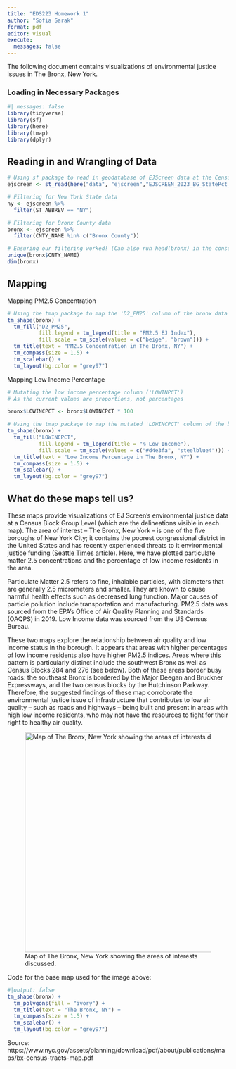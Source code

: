 ```yaml
---
title: "EDS223 Homework 1"
author: "Sofia Sarak"
format: pdf
editor: visual
execute:
  messages: false
---
```


The following document contains visualizations of environmental justice issues in The Bronx, New York.

### Loading in Necessary Packages

```r
#| messages: false
library(tidyverse)
library(sf)
library(here)
library(tmap)
library(dplyr)
```

## Reading in and Wrangling of Data

```r
# Using sf package to read in geodatabase of EJScreen data at the Census Block Group level
ejscreen <- st_read(here("data", "ejscreen","EJSCREEN_2023_BG_StatePct_with_AS_CNMI_GU_VI.gdb"))
```

```r
# Filtering for New York State data
ny <- ejscreen %>%
  filter(ST_ABBREV == "NY")
```

```r
# Filtering for Bronx County data
bronx <- ejscreen %>%
  filter(CNTY_NAME %in% c("Bronx County"))

# Ensuring our filtering worked! (Can also run head(bronx) in the console)
unique(bronx$CNTY_NAME)
dim(bronx)
```

## Mapping

Mapping PM2.5 Concentration

```r
# Using the tmap package to map the 'D2_PM25' column of the bronx data frame
tm_shape(bronx) +
  tm_fill("D2_PM25",
          fill.legend = tm_legend(title = "PM2.5 EJ Index"),
          fill.scale = tm_scale(values = c("beige", "brown"))) +
  tm_title(text = "PM2.5 Concentration in The Bronx, NY") +
  tm_compass(size = 1.5) +
  tm_scalebar() +
  tm_layout(bg.color = "grey97")
```

Mapping Low Income Percentage

```r
# Mutating the low income percentage column ('LOWINPCT')
# As the current values are proportions, not percentages

bronx$LOWINCPCT <- bronx$LOWINCPCT * 100
```

```r
# Using the tmap package to map the mutated 'LOWINCPCT' column of the bronx data frame
tm_shape(bronx) +
  tm_fill("LOWINCPCT",
          fill.legend = tm_legend(title = "% Low Income"),
          fill.scale = tm_scale(values = c("#d4e3fa", "steelblue4"))) +
  tm_title(text = "Low Income Percentage in The Bronx, NY") +
  tm_compass(size = 1.5) +
  tm_scalebar() +
  tm_layout(bg.color = "grey97")
```

## What do these maps tell us?

These maps provide visualizations of EJ Screen's environmental justice data at a Census Block Group Level (which are the delineations visible in each map). The area of interest -- The Bronx, New York -- is one of the five boroughs of New York City; it contains the poorest congressional district in the United States and has recently experienced threats to it environmental justice funding ([Seattle Times article](https://www.seattletimes.com/business/in-the-bronx-the-nations-poorest-congressional-district-federal-funding-cuts-create-perfect-storm/#:~:text=Why%20the%20Bronx%20bears%20the,support%20just%20gets%20yanked%20away.%E2%80%9D)). Here, we have plotted particulate matter 2.5 concentrations and the percentage of low income residents in the area.

Particulate Matter 2.5 refers to fine, inhalable particles, with diameters that are generally 2.5 micrometers and smaller. They are known to cause harmful health effects such as decreased lung function. Major causes of particle pollution include transportation and manufacturing. PM2.5 data was sourced from the EPA’s Office of Air Quality Planning and Standards (OAQPS) in 2019. Low Income data was sourced from the US Census Bureau.

These two maps explore the relationship between air quality and low income status in the borough. It appears that areas with higher percentages of low income residents also have higher PM2.5 indices. Areas where this pattern is particularly distinct include the southwest Bronx as well as Census Blocks 284 and 276 (see below). Both of these areas border busy roads: the southeast Bronx is bordered by the Major Deegan and Bruckner Expressways, and the two census blocks by the Hutchinson Parkway. Therefore, the suggested findings of these map corroborate the environmental justice issue of infrastructure that contributes to low air quality -- such as roads and highways -- being built and present in areas with high low income residents, who may not have the resources to fight for their right to healthy air quality.

![Map of The Bronx, New York showing the areas of interests discussed.](images/the%20bronx,%20ny-01.png){width="500"}

Code for the base map used for the image above:

```r
#|output: false
tm_shape(bronx) +
  tm_polygons(fill = "ivory") +
  tm_title(text = "The Bronx, NY") +
  tm_compass(size = 1.5) +
  tm_scalebar() +
  tm_layout(bg.color = "grey97")
```

Source: https://www.nyc.gov/assets/planning/download/pdf/about/publications/maps/bx-census-tracts-map.pdf
